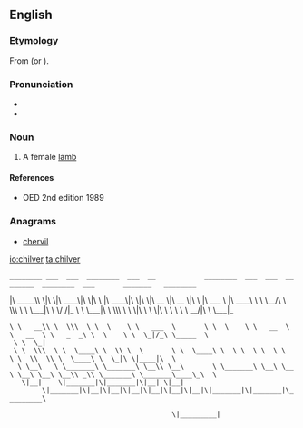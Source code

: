 ==English==

===Etymology===
From {{etyl|ang|en}} {{term|cilfor|lang=ang}} (or {{term|ceolfor|lang=ang}}).

===Pronunciation===
* {{IPA|/ˈtʃɪlvɚ/|lang=en}}
* {{rhymes|ɪlvə(r)|lang=en}}

===Noun===
{{en-noun}}

# A female [[lamb]]

====References====
* OED 2nd edition 1989

===Anagrams===
* [[chervil#English|chervil]]

[[io:chilver]]
[[ta:chilver]]
 ________ ___  ___  ________  ___  __            ________  ___  ___  ________  ________  ___       _______   ________      
|\  _____\\  \|\  \|\   ____\|\  \|\  \         |\   ____\|\  \|\  \|\   __  \|\   __  \|\  \     |\  ___ \ |\   ____\     
\ \  \__/\ \  \\\  \ \  \___|\ \  \/  /|_       \ \  \___|\ \  \\\  \ \  \|\  \ \  \|\  \ \  \    \ \   __/|\ \  \___|_    
 \ \   __\\ \  \\\  \ \  \    \ \   ___  \       \ \  \    \ \   __  \ \   __  \ \   _  _\ \  \    \ \  \_|/_\ \_____  \   
  \ \  \_| \ \  \\\  \ \  \____\ \  \\ \  \       \ \  \____\ \  \ \  \ \  \ \  \ \  \\  \\ \  \____\ \  \_|\ \|____|\  \  
   \ \__\   \ \_______\ \_______\ \__\\ \__\       \ \_______\ \__\ \__\ \__\ \__\ \__\\ _\\ \_______\ \_______\____\_\  \ 
    \|__|    \|_______|\|_______|\|__| \|__|        \|_______|\|__|\|__|\|__|\|__|\|__|\|__|\|_______|\|_______|\_________\
                                                                                                               \|_________|